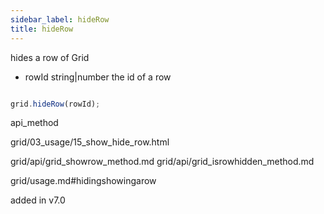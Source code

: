 ```yaml
---
sidebar_label: hideRow
title: hideRow
---
```



          


<Short>
 hides a row of Grid



</Short>



- rowId	string|number   the id of a row




~~~js

grid.hideRow(rowId);


~~~
 api_method

<Descr>



</Descr>


 grid/03_usage/15_show_hide_row.html

 
grid/api/grid_showrow_method.md
grid/api/grid_isrowhidden_method.md

 grid/usage.md#hidingshowingarow


added in v7.0

